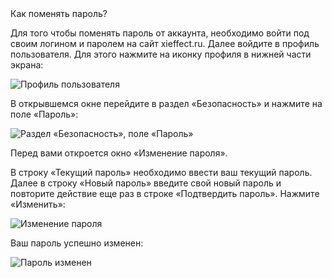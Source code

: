 
<AnchorHeading type="h1" id="change-password">
  Как поменять пароль?
</AnchorHeading>

Для того чтобы поменять пароль от аккаунта, необходимо войти под своим логином и паролем на сайт <Link href="https://xieffect.ru/">xieffect.ru</Link>. Далее войдите в профиль пользователя. Для этого нажмите на иконку профиля в нижней части экрана:

<Image
  width={248}
  height={686}
  src="/assets/markdown/account/profile.jpeg"
  alt="Профиль пользователя"
/>

В открывшемся окне перейдите в раздел «Безопасность» и нажмите на поле «Пароль»:

<Image
  width={960}
  height={253}
  src="/assets/markdown/account/security.jpg"
  alt="Раздел «Безопасность», поле «Пароль»"
  noRatio
/>

Перед вами откроется окно «Изменение пароля».

В строку «Текущий пароль» необходимо ввести ваш текущий пароль. Далее в строку «Новый пароль» введите свой новый пароль и повторите действие еще раз в строке «Подтвердить пароль». Нажмите «Изменить»:

<Image
  width={521}
  height={367}
  src="/assets/markdown/account/change-password-modal.png"
  alt="Изменение пароля"
/>

Ваш пароль успешно изменен:

<Image
  width={294}
  height={123}
  src="/assets/markdown/account/password-changed-modal.png"
  alt="Пароль изменен"
  noRatio
/>
